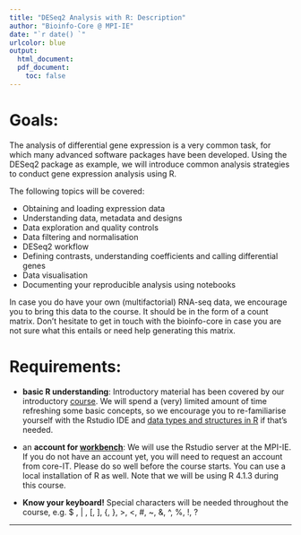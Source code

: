 ```yaml
---
title: "DESeq2 Analysis with R: Description"
author: "Bioinfo-Core @ MPI-IE"
date: "`r date() `"
urlcolor: blue
output:
  html_document:
  pdf_document:
    toc: false
---
```


# Goals: 
The analysis of differential gene expression is a very common task, for which many 
advanced software packages have been developed. 
Using the DESeq2 package as example, we will introduce common analysis strategies to conduct gene expression analysis using R.

The following topics will be covered:

- Obtaining and loading expression data
- Understanding data, metadata and designs
- Data exploration and quality controls
- Data filtering and normalisation
- DESeq2 workflow
- Defining contrasts, understanding coefficients and calling differential genes
- Data visualisation
- Documenting your reproducible analysis using notebooks

In case you do have your own (multifactorial) RNA-seq data, we encourage you to bring this data to the course. It should be in the form of a count matrix. Don't hesitate to get in touch with the bioinfo-core in case you are not sure what this entails or need help generating this matrix.

# Requirements:

* **basic R understanding**: Introductory material has been covered by our introductory [course](https://github.com/maxplanck-ie/Rintro). We will spend a (very) limited amount of time refreshing some basic concepts, so we encourage you to re-familiarise yourself with the Rstudio IDE and [data types and structures in R](https://swcarpentry.github.io/r-novice-inflammation/13-supp-data-structures/) if that's needed.

* an **account for [workbench](https://workbench.ie-freiburg.mpg.de)**: We will use the Rstudio server at the MPI-IE. If you do not have an account yet, you will need to request an account from core-IT. Please do so well before the course starts. You can use a local installation of R as well. Note that we will be using R 4.1.3 during this course.

* **Know your keyboard!** Special characters will be needed throughout the course, e.g. $ , | , [, ], {, }, >, <, #, ~, &, ^, %, !, ?

***
